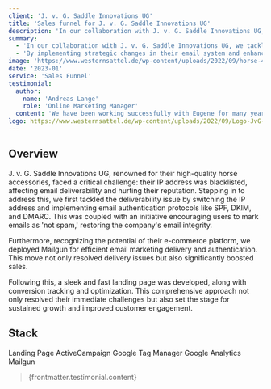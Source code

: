```yaml
---
client: 'J. v. G. Saddle Innovations UG'
title: 'Sales funnel for J. v. G. Saddle Innovations UG'
description: 'In our collaboration with J. v. G. Saddle Innovations UG, we tackled a range of challenges from email deliverability issues to optimizing their e-commerce strategy. '
summary:
  - 'In our collaboration with J. v. G. Saddle Innovations UG, we tackled a range of challenges from email deliverability issues to optimizing their e-commerce strategy. '
  - 'By implementing strategic changes in their email system and enhancing their digital presence, we achieved significant improvements in customer engagement and sales, setting a new benchmark for their online operations.'
image: 'https://www.westernsattel.de/wp-content/uploads/2022/09/horse-419738_1920.webp'
date: '2023-01'
service: 'Sales Funnel'
testimonial:
  author:
    name: 'Andreas Lange'
    role: 'Online Marketing Manager'
  content: 'We have been working successfully with Eugene for many years. He always finds a quick and suitable solution for all problems. We appreciate his good communication, availability, flexibility and professional work. Eugene has become a very important part of our team. Much appreciated, Eugene.'
logo: https://www.westernsattel.de/wp-content/uploads/2022/09/Logo-JvG-Saddle-Innovations-gross_klein.webp
---
```


## Overview

J. v. G. Saddle Innovations UG, renowned for their high-quality horse accessories, faced a critical challenge: their IP address was blacklisted, affecting email deliverability and hurting their reputation. Stepping in to address this, we first tackled the deliverability issue by switching the IP address and implementing email authentication protocols like SPF, DKIM, and DMARC. This was coupled with an initiative encouraging users to mark emails as 'not spam,' restoring the company's email integrity.

Furthermore, recognizing the potential of their e-commerce platform, we deployed Mailgun for efficient email marketing delivery and authentication. This move not only resolved delivery issues but also significantly boosted sales.


Following this, a sleek and fast landing page was developed, along with conversion tracking and optimization. This comprehensive approach not only resolved their immediate challenges but also set the stage for sustained growth and improved customer engagement.

## Stack
<TagList>
  <TagListItem className='pl-0'>Landing Page</TagListItem>
  <TagListItem>ActiveCampaign</TagListItem>
  <TagListItem>Google Tag Manager</TagListItem>
  <TagListItem>Google Analytics</TagListItem>
  <TagListItem>Mailgun</TagListItem>
</TagList>


<Blockquote
className='my-32'
  author={{ name: frontmatter.testimonial.author.name, role: frontmatter.testimonial.author.role}}
  image={{ src: 'https://media.licdn.com/dms/image/C4E03AQGsUtMSlQm88A/profile-displayphoto-shrink_200_200/0/1517079041148?e=1702512000&v=beta&t=m4STBLixXLrCpoYfX5in6r3N98hGC_jIeBopgG8CWwI' }}
>
  {frontmatter.testimonial.content}
</Blockquote>


<StatList className='my-32 !max-w-none' client:load>
  <StatListItem client:load value="3x" label="More contact requests" />
  <StatListItem  client:load value="30%" label="Decrease in ad spend" />
  <StatListItem client:load value="2x" label="Page Speed Increase" />
  <StatListItem client:load value="0.02%" label="Spam complaint rate" />
</StatList>
